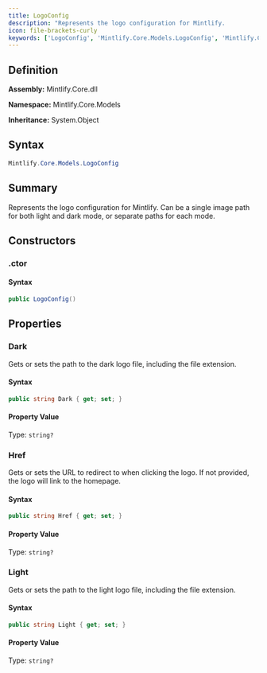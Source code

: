 ```yaml
---
title: LogoConfig
description: "Represents the logo configuration for Mintlify.             Can be a single image path for both light and dark mode, or separate paths for each mode."
icon: file-brackets-curly
keywords: ['LogoConfig', 'Mintlify.Core.Models.LogoConfig', 'Mintlify.Core.Models', 'class', 'System.Object']
---
```


## Definition

**Assembly:** Mintlify.Core.dll

**Namespace:** Mintlify.Core.Models

**Inheritance:** System.Object

## Syntax

```csharp
Mintlify.Core.Models.LogoConfig
```

## Summary

Represents the logo configuration for Mintlify.
            Can be a single image path for both light and dark mode, or separate paths for each mode.

## Constructors

### .ctor

#### Syntax

```csharp
public LogoConfig()
```

## Properties

### Dark

Gets or sets the path to the dark logo file, including the file extension.

#### Syntax

```csharp
public string Dark { get; set; }
```

#### Property Value

Type: `string?`

### Href

Gets or sets the URL to redirect to when clicking the logo.
            If not provided, the logo will link to the homepage.

#### Syntax

```csharp
public string Href { get; set; }
```

#### Property Value

Type: `string?`

### Light

Gets or sets the path to the light logo file, including the file extension.

#### Syntax

```csharp
public string Light { get; set; }
```

#### Property Value

Type: `string?`

